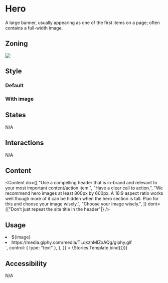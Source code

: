 




<Meta title="Example/Hero" component={Hero} />

# Hero

A large banner, usually appearing as one of the first items on a page; often contains a full-width image.

## Zoning

<img src="https://s3-us-west-2.amazonaws.com/figma-alpha-api/img/9631/67c0/5ec7caec365196936f06fe9ac968024c" />

## Style

### Default

<Canvas>
  <Story story={Stories.Default} />
</Canvas>

### With image

<Canvas>
  <Story story={Stories.WithImage} />
</Canvas>

## States

N/A

## Interactions

N/A

## Content

<Content
  do={[
    "Use a compelling header that is in-brand and relevant to your most important content/action item.",
    "Have a clear call to action.",
    "We recommend hero images at least 800px by 600px. A 16:9 aspect ratio works well though more of it can be hidden when the hero section is tall. Plan for this and choose your image wisely.",
    "Choose your image wisely.",
  ]}
  dont={["Don’t just repeat the site title in the header"]}
/>

## Usage

<Canvas>
  <Story
    name="Usage"
    args={Stories.Default.args}
    argTypes={{
      title: {
        name: "Title",
        description: "Title of the bannner",
        control: { type: "text" },
      },
      description: {
        name: "Description",
        description: "Description of the banner",
        control: { type: "text" },
      },
      secondary: {
        name: "Secondary",
        description: "Should display a secondary CTA",
        control: { type: "text" },
      },
      primary: {
        name: "Primary",
        description: "Should display a primary CTA",
        control: { type: "text" },
      },
      image: {
        name: "Image",
        description: `Image URL to display
          <ul>
            <li>${image}</li>
            <li>https://media.giphy.com/media/TLqkzhMIZxAQg/giphy.gif</li>
          </ul>`,
        control: { type: "text" },
      },
    }}
  >
    {Stories.Template.bind({})}
  </Story>
</Canvas>

<ArgsTable story="Usage" />

## Accessibility

N/A
